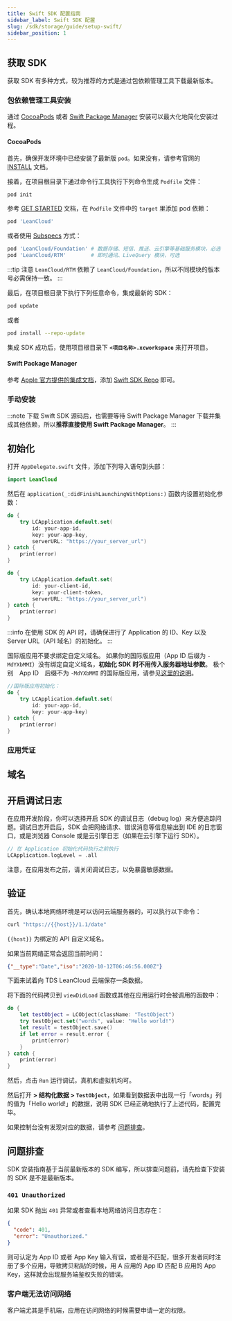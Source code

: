 ```yaml
---
title: Swift SDK 配置指南
sidebar_label: Swift SDK 配置
slug: /sdk/storage/guide/setup-swift/
sidebar_position: 1
---
```



## 获取 SDK

获取 SDK 有多种方式，较为推荐的方式是通过包依赖管理工具下载最新版本。

### 包依赖管理工具安装

通过 [CocoaPods](https://cocoapods.org) 或者 [Swift Package Manager](https://developer.apple.com/documentation/swift_packages) 安装可以最大化地简化安装过程。

#### CocoaPods

首先，确保开发环境中已经安装了最新版 `pod`。如果没有，请参考官网的 [INSTALL](https://cocoapods.org) 文档。

接着，在项目根目录下通过命令行工具执行下列命令生成 `Podfile` 文件：

```sh
pod init
```

参考 [GET STARTED](https://cocoapods.org) 文档，在 `Podfile` 文件中的 `target` 里添加 pod 依赖：

```ruby
pod 'LeanCloud'
```

或者使用 [Subspecs](https://guides.cocoapods.org/syntax/podspec.html#subspec) 方式：

```ruby
pod 'LeanCloud/Foundation' # 数据存储、短信、推送、云引擎等基础服务模块，必选
pod 'LeanCloud/RTM'        # 即时通讯、LiveQuery 模块，可选
```

:::tip 注意
`LeanCloud/RTM` 依赖了 `LeanCloud/Foundation`，所以不同模块的版本号必需保持一致。
:::

最后，在项目根目录下执行下列任意命令，集成最新的 SDK：

```sh
pod update
```

或者

```sh
pod install --repo-update
```

集成 SDK 成功后，使用项目根目录下 **`<项目名称>.xcworkspace`** 来打开项目。

#### Swift Package Manager

参考 [Apple 官方提供的集成文档](https://developer.apple.com/documentation/xcode/adding_package_dependencies_to_your_app)，添加 [Swift SDK Repo](https://github.com/leancloud/swift-sdk) 即可。

### 手动安装

:::note
下载 Swift SDK 源码后，也需要等待 Swift Package Manager 下载并集成其他依赖，所以**推荐直接使用 Swift Package Manager**。
:::

## 初始化

打开 `AppDelegate.swift` 文件，添加下列导入语句到头部：

```swift
import LeanCloud
```

然后在 `application(_:didFinishLaunchingWithOptions:)` 函数内设置初始化参数：

<Conditional brand="leancloud">

```swift
do {
    try LCApplication.default.set(
        id: your-app-id,
        key: your-app-key,
        serverURL: "https://your_server_url")
} catch {
    print(error)
}
```

</Conditional>

<Conditional brand="tds">

```swift
do {
    try LCApplication.default.set(
        id: your-client-id,
        key: your-client-token,
        serverURL: "https://your_server_url")
} catch {
    print(error)
}
```

</Conditional>

:::info
在使用 SDK 的 API 时，请确保进行了 Application 的 ID、Key 以及 Server URL（API 域名）的初始化。
:::

<Conditional brand="leancloud">

国际版应用不要求绑定自定义域名。
如果你的国际版应用（App ID 后缀为 `-MdYXbMMI`）没有绑定自定义域名，**初始化 SDK 时不用传入服务器地址参数**。
极个别　App ID　后缀不为 `-MdYXbMMI` 的国际版应用，请参见[这里的说明](/sdk/domain/guide/#app-id-后缀不为--mdyxbmmi-的国际版应用如何初始化-sdk)。

```swift
//国际版应用初始化：
do {
    try LCApplication.default.set(
        id: your-app-id,
        key: your-app-key)
} catch {
    print(error)
}
```

</Conditional>

### 应用凭证

<AppConfig />

## 域名

<DomainBinding />

## 开启调试日志

在应用开发阶段，你可以选择开启 SDK 的调试日志（debug log）来方便追踪问题。调试日志开启后，SDK 会把网络请求、错误消息等信息输出到 IDE 的日志窗口，或是浏览器 Console 或是云引擎日志（如果在云引擎下运行 SDK）。

```swift
// 在 Application 初始化代码执行之前执行
LCApplication.logLevel = .all
```

注意，在应用发布之前，请关闭调试日志，以免暴露敏感数据。

## 验证

首先，确认本地网络环境是可以访问云端服务器的，可以执行以下命令：

```sh
curl "https://{{host}}/1.1/date"
```

`{{host}}` 为绑定的 API 自定义域名。

如果当前网络正常会返回当前时间：

```json
{"__type":"Date","iso":"2020-10-12T06:46:56.000Z"}
```

<p>下面来试着向 <Conditional brand="tds">TDS </Conditional><Conditional brand="leancloud">LeanCloud</Conditional> 云端保存一条数据。</p>

将下面的代码拷贝到 `viewDidLoad` 函数或其他在应用运行时会被调用的函数中：

```swift
do {
    let testObject = LCObject(className: "TestObject")
    try testObject.set("words", value: "Hello world!")
    let result = testObject.save()
    if let error = result.error {
        print(error)
    }
} catch {
    print(error)
}
```

然后，点击 `Run` 运行调试，真机和虚拟机均可。

然后打开 **<Path to="storage" /> > 结构化数据 > `TestObject`**，如果看到数据表中出现一行「words」列的值为「Hello world!」的数据，说明 SDK 已经正确地执行了上述代码，配置完毕。

如果控制台没有发现对应的数据，请参考 [问题排查](#问题排查)。

## 问题排查

SDK 安装指南基于当前最新版本的 SDK 编写，所以排查问题前，请先检查下安装的 SDK 是不是最新版本。

### `401 Unauthorized`

如果 SDK 抛出 `401` 异常或者查看本地网络访问日志存在：

```json
{
  "code": 401,
  "error": "Unauthorized."
}
```

则可认定为 App ID 或者 App Key 输入有误，或者是不匹配，很多开发者同时注册了多个应用，导致拷贝粘贴的时候，用 A 应用的 App ID 匹配 B 应用的 App Key，这样就会出现服务端鉴权失败的错误。

### 客户端无法访问网络

客户端尤其是手机端，应用在访问网络的时候需要申请一定的权限。
